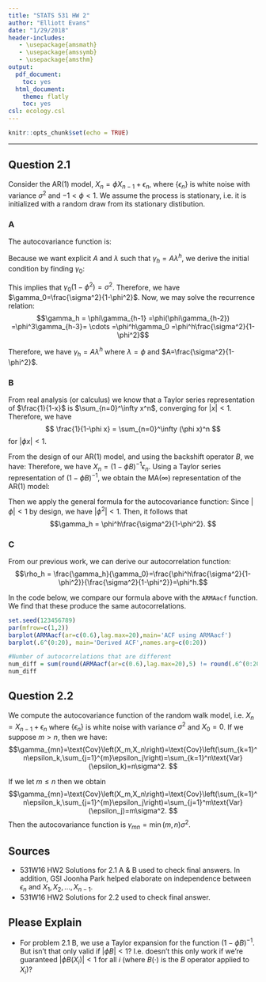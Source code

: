 ```yaml
---
title: "STATS 531 HW 2"
author: "Elliott Evans"
date: "1/29/2018"
header-includes:
   - \usepackage{amsmath}
   - \usepackage{amssymb}
   - \usepackage{amsthm}
output:
  pdf_document:
    toc: yes
  html_document:
    theme: flatly
    toc: yes
csl: ecology.csl
---
```


```r
knitr::opts_chunk$set(echo = TRUE)
```

\newcommand{\DEF}{\overset{\text{def}}{=}}
\newcommand{\PP}{\mathbb{P}}
\newcommand{\RR}{\mathbb{R}}
\newcommand{\ZZ}{\mathbb{Z}}
\newcommand{\EE}{\mathbb{E}}
\newcommand{\IND}{\mathbbm{1}}
\newcommand{\var}{\text{Var}}
\newcommand{\cov}{\text{Cov}}
\newcommand{\logit}{\text{logit}}
\newcommand{\n}{\newline}

-----------

## Question 2.1

Consider the AR(1) model, $X_n = \phi X_{n-1} +\epsilon_n$, where $\{\epsilon_n\}$ is white noise with variance $\sigma^2$ and $-1 < \phi < 1$. We assume the process is stationary, i.e. it is initialized with a random draw from its stationary distibution.

### A

The autocovariance function is:
\begin{align*}
\gamma_h &= \cov(X_n,X_{n+h})\\
		 &=\cov(X_n,\phi X_{n+h-1} + \epsilon_{n+h})\\
		 &=\cov(X_n,\phi X_{n+h-1}) + \cov(X_n,\epsilon_{n+h})\\
		 &=\phi\gamma_{h-1} + \underbrace{\cov(X_n,\epsilon_{n+h})}_{=0}\\
		 &=\phi\gamma_{h-1}
\end{align*}

Because we want explicit $A$ and $\lambda$ such that $\gamma_h=A\lambda^h$, we derive the initial condition by finding $\gamma_0$:
\begin{align*}
\gamma_0 &= \cov(X_n,X_n)\\
		 &=\var(X_n)\\
		 &=\var(\phi X_{n-1} + \epsilon_n)\\
		 &=\phi^2\var(X_n) + \var(\epsilon_n)\\
		 &=\phi^2\gamma_0 + \sigma^2
\end{align*}

This implies that $\gamma_0(1-\phi^2)=\sigma^2$. Therefore, we have $\gamma_0=\frac{\sigma^2}{1-\phi^2}$. Now, we may solve the recurrence relation:
$$\gamma_h = \phi\gamma_{h-1}
=\phi(\phi\gamma_{h-2})
=\phi^3\gamma_{h-3}=
 \cdots 
=\phi^h\gamma_0
=\phi^h\frac{\sigma^2}{1-\phi^2}$$

Therefore, we have $\gamma_h=A\lambda^h$ where $\lambda=\phi$ and $A=\frac{\sigma^2}{1-\phi^2}$.

### B

From real analysis (or calculus) we know that a Taylor series representation of $\frac{1}{1-x}$ is $\sum_{n=0}^\infty x^n$, converging for $|x| < 1$. Therefore, we have
$$ \frac{1}{1-\phi x} = \sum_{n=0}^\infty (\phi x)^n $$ for $|\phi x| < 1$.

From the design of our AR(1) model, and using the backshift operator $B$, we have:
\begin{align*}
\epsilon_n &= X_n - \phi X_{n-1}=X_n\\
		   &= X_n - \phi BX_n\\
		   &=(1-\phi B)X_n.
\end{align*}
Therefore, we have $X_n = (1-\phi B)^{-1}\epsilon_n$. Using a Taylor series representation of $(1-\phi B)^{-1}$, we obtain the MA($\infty$) representation of the AR(1) model:
\begin{align*}
X_n &= \left(\sum_{i=0}^\infty (\phi B)^i\right)\epsilon_n\\
    &=(B^0 + \phi B + \phi^2 B^2 + \cdots)\epsilon_n\\
    &=B^0\epsilon_n + \phi B\epsilon_n + \phi^2 B^2\epsilon_n + \cdots\\
    &=\epsilon_n + \phi\epsilon_{n-1} + \phi^2\epsilon_{n-2} + \cdots\\
    &=\sum_{k=0}^\infty \phi^k\epsilon_{n-k}.
\end{align*}

Then we apply the general formula for the autocovariance function:
\begin{align*}
\gamma_h &= \cov\left(X_n,X_{n+h}\right)\\
	     &= \cov\left(\sum_{j=0}^\infty \phi^j \epsilon_{n-j},\sum_{k=0}^{\infty}\phi^k\epsilon_{n+h-k}\right)\\
	     &=\sum_{j=0}^\infty\sum_{k=0}^\infty\phi^j\phi^k\cdot\underbrace{\cov\left(\epsilon_{n-j},\epsilon_{n+h-k}\right)}_{\neq 0\text{ when }n-j=n+h-k,\text{ i.e. }k=j+h}\\
	     &=\sum_{j=0}^\infty\sum_{k=j+h}^\infty \phi^j\phi^k \cov(\epsilon_{n-j},\epsilon_{n+h-k})\\
	     &=\sum_{j=0}^\infty \phi^j\phi^{j+h}\cov(\epsilon_{n-j},\epsilon_{n-j})\\
	     &=\sum_{j=0}^\infty \phi^j\phi^{j+h}\sigma^2\\
	     &=\sigma^2\phi^h\sum_{j=0}^\infty (\phi^2)^j
\end{align*}
Since $|\phi| < 1$ by design, we have $|\phi^2|<1$. Then, it follows that 
$$\gamma_h = \phi^h\frac{\sigma^2}{1-\phi^2}. $$

### C

From our previous work, we can derive our autocorrelation function:
$$\rho_h = \frac{\gamma_h}{\gamma_0}=\frac{\phi^h\frac{\sigma^2}{1-\phi^2}}{\frac{\sigma^2}{1-\phi^2}}=\phi^h.$$

In the code below, we compare our formula above with the `ARMAacf` function. We find that these produce the same autocorrelations.

```r
set.seed(123456789)
par(mfrow=c(1,2))
barplot(ARMAacf(ar=c(0.6),lag.max=20),main='ACF using ARMAacf')
barplot(.6^(0:20), main='Derived ACF',names.arg=c(0:20))

#Number of autocorrelations that are different
num_diff = sum(round(ARMAacf(ar=c(0.6),lag.max=20),5) != round(.6^(0:20),5)) 
num_diff
```

## Question 2.2

We compute the autocovariance function of the random walk model, i.e. $X_n = X_{n-1} + \epsilon_n$ where $\{\epsilon_n\}$ is white noise with variance $\sigma^2$ and $X_0=0$. If we suppose $m>n$, then we have:
$$\gamma_{mn}=\cov\left(X_m,X_n\right)=\cov\left(\sum_{k=1}^n\epsilon_k,\sum_{j=1}^{m}\epsilon_j\right)=\sum_{k=1}^n\var(\epsilon_k)=n\sigma^2. $$

If we let $m\leq n$ then we obtain
$$\gamma_{mn}=\cov\left(X_m,X_n\right)=\cov\left(\sum_{k=1}^n\epsilon_k,\sum_{j=1}^{m}\epsilon_j\right)=\sum_{j=1}^m\var(\epsilon_j)=m\sigma^2. $$
Then the autocovariance function is $\gamma_{mn} = \min(m,n)\sigma^2$.


## Sources
 - 531W16 HW2 Solutions for 2.1 A \& B used to check final answers. In addition, GSI Joonha Park helped elaborate on independence between $\epsilon_n$ and $X_1,X_2,\dots ,X_{n-1}$.
 - 531W16 HW2 Solutions for 2.2 used to check final answer.
 
## Please Explain
 - For problem 2.1 B, we use a Taylor expansion for the function $(1-\phi B)^{-1}$. But isn't that only valid if $|\phi B| < 1$? I.e. doesn't this only work if we're guaranteed $|\phi B(X_i)|<1$ for all $i$ (where $B(\cdot)$ is the $B$ operator applied to $X_i$)?
 



